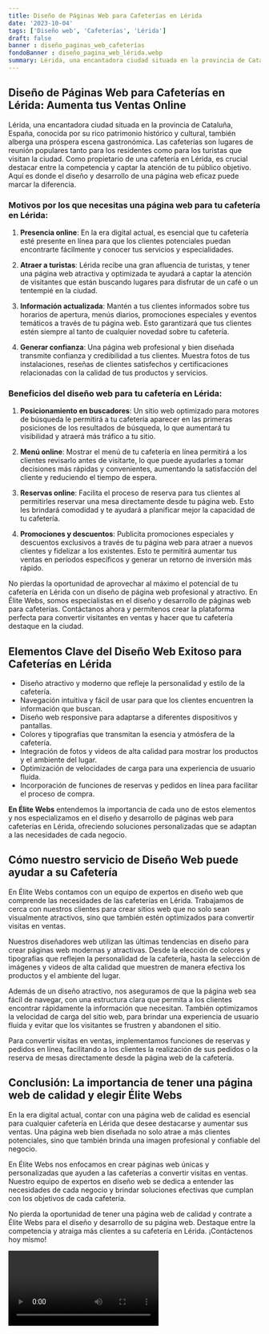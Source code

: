 ```yaml
---
title: Diseño de Páginas Web para Cafeterías en Lérida
date: '2023-10-04'
tags: ['Diseño web', 'Cafeterías', 'Lérida']
draft: false
banner : diseño_paginas_web_cafeterías
fondoBanner : diseño_pagina_web_lérida.webp
summary: Lérida, una encantadora ciudad situada en la provincia de Cataluña, España, conocida por su rico patrimonio histórico y cultural, también alberga una próspera escena gastronómica. Las cafeterías son lugares de reunión populares tanto para los residentes como para los turistas que visitan la ciudad. Como propietario de una cafetería en Lérida, es crucial destacar entre la competencia y captar la atención de tu público objetivo. Aquí es donde el diseño y desarrollo de una página web eficaz puede marcar la diferencia.
---
```


## Diseño de Páginas Web para Cafeterías en Lérida: Aumenta tus Ventas Online

Lérida, una encantadora ciudad situada en la provincia de Cataluña, España, conocida por su rico patrimonio histórico y cultural, también alberga una próspera escena gastronómica. Las cafeterías son lugares de reunión populares tanto para los residentes como para los turistas que visitan la ciudad. Como propietario de una cafetería en Lérida, es crucial destacar entre la competencia y captar la atención de tu público objetivo. Aquí es donde el diseño y desarrollo de una página web eficaz puede marcar la diferencia.

### Motivos por los que necesitas una página web para tu cafetería en Lérida:

1. **Presencia online**: En la era digital actual, es esencial que tu cafetería esté presente en línea para que los clientes potenciales puedan encontrarte fácilmente y conocer tus servicios y especialidades.

2. **Atraer a turistas**: Lérida recibe una gran afluencia de turistas, y tener una página web atractiva y optimizada te ayudará a captar la atención de visitantes que están buscando lugares para disfrutar de un café o un tentempié en la ciudad.

3. **Información actualizada**: Mantén a tus clientes informados sobre tus horarios de apertura, menús diarios, promociones especiales y eventos temáticos a través de tu página web. Esto garantizará que tus clientes estén siempre al tanto de cualquier novedad sobre tu cafetería.

4. **Generar confianza**: Una página web profesional y bien diseñada transmite confianza y credibilidad a tus clientes. Muestra fotos de tus instalaciones, reseñas de clientes satisfechos y certificaciones relacionadas con la calidad de tus productos y servicios.

### Beneficios del diseño web para tu cafetería en Lérida:

1. **Posicionamiento en buscadores**: Un sitio web optimizado para motores de búsqueda le permitirá a tu cafetería aparecer en las primeras posiciones de los resultados de búsqueda, lo que aumentará tu visibilidad y atraerá más tráfico a tu sitio.

2. **Menú online**: Mostrar el menú de tu cafetería en línea permitirá a los clientes revisarlo antes de visitarte, lo que puede ayudarles a tomar decisiones más rápidas y convenientes, aumentando la satisfacción del cliente y reduciendo el tiempo de espera.

3. **Reservas online**: Facilita el proceso de reserva para tus clientes al permitirles reservar una mesa directamente desde tu página web. Esto les brindará comodidad y te ayudará a planificar mejor la capacidad de tu cafetería.

4. **Promociones y descuentos**: Publicita promociones especiales y descuentos exclusivos a través de tu página web para atraer a nuevos clientes y fidelizar a los existentes. Esto te permitirá aumentar tus ventas en períodos específicos y generar un retorno de inversión más rápido.

No pierdas la oportunidad de aprovechar al máximo el potencial de tu cafetería en Lérida con un diseño de página web profesional y atractivo. En Élite Webs, somos especialistas en el diseño y desarrollo de páginas web para cafeterías. Contáctanos ahora y permítenos crear la plataforma perfecta para convertir visitantes en ventas y hacer que tu cafetería destaque en la ciudad.

<GifSeo />

<Cta />

## Elementos Clave del Diseño Web Exitoso para Cafeterías en Lérida

- Diseño atractivo y moderno que refleje la personalidad y estilo de la cafetería.
- Navegación intuitiva y fácil de usar para que los clientes encuentren la información que buscan.
- Diseño web responsive para adaptarse a diferentes dispositivos y pantallas.
- Colores y tipografías que transmitan la esencia y atmósfera de la cafetería.
- Integración de fotos y videos de alta calidad para mostrar los productos y el ambiente del lugar.
- Optimización de velocidades de carga para una experiencia de usuario fluida.
- Incorporación de funciones de reservas y pedidos en línea para facilitar el proceso de compra.

**En Élite Webs** entendemos la importancia de cada uno de estos elementos y nos especializamos en el diseño y desarrollo de páginas web para cafeterías en Lérida, ofreciendo soluciones personalizadas que se adaptan a las necesidades de cada negocio.

## Cómo nuestro servicio de Diseño Web puede ayudar a su Cafetería

En Élite Webs contamos con un equipo de expertos en diseño web que comprende las necesidades de las cafeterías en Lérida. Trabajamos de cerca con nuestros clientes para crear sitios web que no solo sean visualmente atractivos, sino que también estén optimizados para convertir visitas en ventas.

Nuestros diseñadores web utilizan las últimas tendencias en diseño para crear páginas web modernas y atractivas. Desde la elección de colores y tipografías que reflejen la personalidad de la cafetería, hasta la selección de imágenes y videos de alta calidad que muestren de manera efectiva los productos y el ambiente del lugar.

Además de un diseño atractivo, nos aseguramos de que la página web sea fácil de navegar, con una estructura clara que permita a los clientes encontrar rápidamente la información que necesitan. También optimizamos la velocidad de carga del sitio web, para brindar una experiencia de usuario fluida y evitar que los visitantes se frustren y abandonen el sitio.

Para convertir visitas en ventas, implementamos funciones de reservas y pedidos en línea, facilitando a los clientes la realización de sus pedidos o la reserva de mesas directamente desde la página web de la cafetería.

## Conclusión: La importancia de tener una página web de calidad y elegir Élite Webs

En la era digital actual, contar con una página web de calidad es esencial para cualquier cafetería en Lérida que desee destacarse y aumentar sus ventas. Una página web bien diseñada no solo atrae a más clientes potenciales, sino que también brinda una imagen profesional y confiable del negocio.

En Élite Webs nos enfocamos en crear páginas web únicas y personalizadas que ayuden a las cafeterías a convertir visitas en ventas. Nuestro equipo de expertos en diseño web se dedica a entender las necesidades de cada negocio y brindar soluciones efectivas que cumplan con los objetivos de cada cafetería.

No pierda la oportunidad de tener una página web de calidad y contrate a Élite Webs para el diseño y desarrollo de su página web. Destaque entre la competencia y atraiga más clientes a su cafetería en Lérida. ¡Contáctenos hoy mismo!

<Video />

<CtaBot job='Cafeterías' city='Lérida'/>

<Gmaps query='Lérida+españa+maps' />